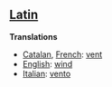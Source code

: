 ==[[Latin]]==

'''Translations'''

*[[Catalan]], [[French]]: [[vent]]
*[[English]]: [[wind]]
*[[Italian]]: [[vento]]